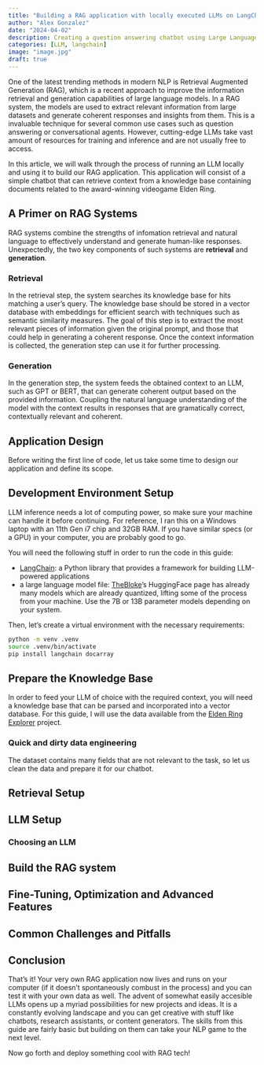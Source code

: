---
title: "Building a RAG application with locally executed LLMs on LangChain"
author: "Alex Gonzalez"
date: "2024-04-02"
description: Creating a question answering chatbot using Large Language Models on your own computer without the need for external API calls is not as hard as it sounds!
categories: [LLM, langchain]
image: "image.jpg"
draft: true
---

One of the latest trending methods in modern NLP is Retrieval Augmented Generation (RAG), which is a recent approach to improve the information retrieval and generation capabilities of large language models. In a RAG system, the models are used to extract relevant information from large datasets and generate coherent responses and insights from them. This is a invaluable technique for several common use cases such as question answering or conversational agents. However, cutting-edge LLMs take vast amount of resources for training and inference and are not usually free to access.

In this article, we will walk through the process of running an LLM locally and using it to build our RAG application. This application will consist of a simple chatbot that can retrieve context from a knowledge base containing documents related to the award-winning videogame Elden Ring.


## A Primer on RAG Systems

RAG systems combine the strengths of infomation retrieval and natural language to effectively understand and generate human-like responses. Unexpectedly, the two key components of such systems are **retrieval** and **generation**.

### Retrieval

In the retrieval step, the system searches its knowledge base for hits matching a user's query. The knowledge base should be stored in a vector database with embeddings for efficient search with techniques such as semantic similarity measures.
The goal of this step is to extract the most relevant pieces of information given the original prompt, and those that could help in generating a coherent response. Once the context information is collected, the generation step can use it for further processing.

### Generation

In the generation step, the system feeds the obtained context to an LLM, such as GPT or BERT, that can generate coherent output based on the provided information. Coupling the natural language understanding of the model with the context results in responses that are gramatically correct, contextually relevant and coherent.

## Application Design

Before writing the first line of code, let us take some time to design our application and define its scope.

## Development Environment Setup

::: {.callout-warning}
LLM inference needs a lot of computing power, so make sure your machine can handle it before continuing. For reference, I ran this on a Windows laptop with an 11th Gen i7 chip and 32GB RAM.
If you have similar specs (or a GPU) in your computer, you are probably good to go.
:::

You will need the following stuff in order to run the code in this guide:

- [LangChain](https://github.com/langchain-ai/langchain): a Python library that provides a framework for building LLM-powered applications
- a large language model file: [TheBloke](https://huggingface.co/TheBloke)'s HuggingFace page has already many models which are already quantized, lifting some of the process from your machine. Use the 7B or 13B parameter models depending on your system.

Then, let's create a virtual environment with the necessary requirements:

```bash
python -m venv .venv
source .venv/bin/activate
pip install langchain docarray
```

## Prepare the Knowledge Base

In order to feed your LLM of choice with the required context, you will need a knowledge base that can be parsed and incorporated into a vector database.
For this guide, I will use the data available from the [Elden Ring Explorer](https://eldenringexplorer.github.io/EldenRingTextExplorer/elden_ring_text.json) project.

### Quick and dirty data engineering

The dataset contains many fields that are not relevant to the task, so let us clean the data and prepare it for our chatbot.

## Retrieval Setup


## LLM Setup
### Choosing an LLM

## Build the RAG system

## Fine-Tuning, Optimization and Advanced Features

## Common Challenges and Pitfalls


## Conclusion

That's it! Your very own RAG application now lives and runs on your computer (if it doesn't spontaneously combust in the process) and you can test it with your own data as well.
The advent of somewhat easily accesible LLMs opens up a myriad possibilities for new projects and ideas. It is a constantly evolving landscape and you can get creative with stuff like chatbots, research assistants, or content generators. The skills from this guide are fairly basic but building on them can take your NLP game to the next level.

Now go forth and deploy something cool with RAG tech!